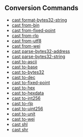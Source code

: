 ## Conversion Commands

- [cast format-bytes32-string](/reference/cast/cast-format-bytes32-string.mdx)
- [cast from-bin](/reference/cast/cast-from-bin.mdx)
- [cast from-fixed-point](/reference/cast/cast-from-fixed-point.mdx)
- [cast from-rlp](/reference/cast/cast-from-rlp.mdx)
- [cast from-utf8](/reference/cast/cast-from-utf8.mdx)
- [cast from-wei](/reference/cast/cast-from-wei.mdx)
- [cast parse-bytes32-address](/reference/cast/cast-parse-bytes32-address.mdx)
- [cast parse-bytes32-string](/reference/cast/cast-parse-bytes32-string.mdx)
- [cast to-ascii](/reference/cast/cast-to-ascii.mdx)
- [cast to-base](/reference/cast/cast-to-base.mdx)
- [cast to-bytes32](/reference/cast/cast-to-bytes32.mdx)
- [cast to-dec](/reference/cast/cast-to-dec.mdx)
- [cast to-fixed-point](/reference/cast/cast-to-fixed-point.mdx)
- [cast to-hex](/reference/cast/cast-to-hex.mdx)
- [cast to-hexdata](/reference/cast/cast-to-hexdata.mdx)
- [cast to-int256](/reference/cast/cast-to-int256.mdx)
- [cast to-rlp](/reference/cast/cast-to-rlp.mdx)
- [cast to-uint256](/reference/cast/cast-to-uint256.mdx)
- [cast to-unit](/reference/cast/cast-to-unit.mdx)
- [cast to-wei](/reference/cast/cast-to-wei.mdx)
- [cast shl](/reference/cast/cast-shl.mdx)
- [cast shr](/reference/cast/cast-shr.mdx)
